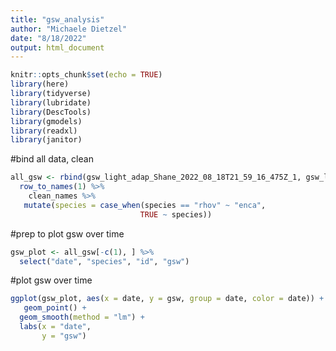 ```yaml
---
title: "gsw_analysis"
author: "Michaele Dietzel"
date: "8/18/2022"
output: html_document
---
```


```r
knitr::opts_chunk$set(echo = TRUE)
library(here)
library(tidyverse)
library(lubridate)
library(DescTools)
library(gmodels)
library(readxl)
library(janitor)
```

#bind all data, clean
```r
all_gsw <- rbind(gsw_light_adap_Shane_2022_08_18T21_59_16_475Z_1, gsw_light_adap_Shane_2022_08_18T21_59_16_504Z_1, gsw_light_adap_Shane_2022_08_18T21_59_16_522Z_1, gsw_light_adap_Shane_2022_08_18T21_59_16_539Z_1, gsw_light_adap_Shane_2022_08_18T21_59_16_558Z_1, gsw_light_adap_Shane_2022_08_18T21_59_16_581Z_1, gsw_light_adap_Shane_2022_08_18T21_59_16_596Z_1, gsw_light_adap_Shane_2022_08_18T21_59_16_610Z_1, gsw_light_adap_Shane_2022_08_19T23_26_13_736Z_1) %>% 
  row_to_names(1) %>% 
    clean_names %>% 
   mutate(species = case_when(species == "rhov" ~ "enca", 
                             TRUE ~ species))
```
 
#prep to plot gsw over time
```r
gsw_plot <- all_gsw[-c(1), ] %>% 
  select("date", "species", "id", "gsw")
```

#plot gsw over time
```r
ggplot(gsw_plot, aes(x = date, y = gsw, group = date, color = date)) +
   geom_point() +
  geom_smooth(method = "lm") +
  labs(x = "date",
       y = "gsw")
```



